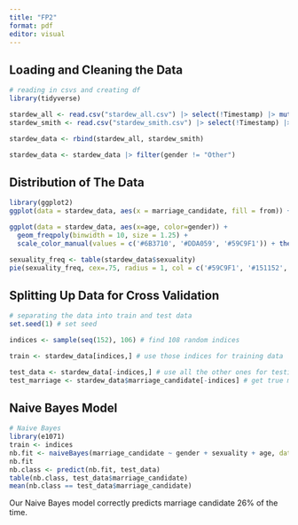 ```yaml
---
title: "FP2"
format: pdf
editor: visual
---
```


## Loading and Cleaning the Data

```r
# reading in csvs and creating df
library(tidyverse)

stardew_all <- read.csv("stardew_all.csv") |> select(!Timestamp) |> mutate(from = "All")
stardew_smith <- read.csv("stardew_smith.csv") |> select(!Timestamp) |> mutate(from = "Smith")

stardew_data <- rbind(stardew_all, stardew_smith)

stardew_data <- stardew_data |> filter(gender != "Other")
```


## Distribution of The Data
```r
library(ggplot2)
ggplot(data = stardew_data, aes(x = marriage_candidate, fill = from)) + geom_bar() + theme(axis.text.x = element_text(angle = 90, vjust = 0.5, hjust=1)) + labs(title = "Marriage Choices by Data Source", x = "Marriage Choice", y = "Count") + scale_fill_manual(values = c("#151152", "#B52121"))
```
```r
ggplot(data = stardew_data, aes(x=age, color=gender)) +
  geom_freqpoly(binwidth = 10, size = 1.25) +
  scale_color_manual(values = c('#6B3710', '#DDA059', '#59C9F1')) + theme_minimal() + labs(title = "Age Distribution By Gender")
```

```r
sexuality_freq <- table(stardew_data$sexuality)
pie(sexuality_freq, cex=.75, radius = 1, col = c('#59C9F1', '#151152', '#B52121', '#6B3710', '#FFD921'), main = "Sexuality Distribution")
```


## Splitting Up Data for Cross Validation

```r
# separating the data into train and test data
set.seed(1) # set seed

indices <- sample(seq(152), 106) # find 108 random indices

train <- stardew_data[indices,] # use those indices for training data

test_data <- stardew_data[-indices,] # use all the other ones for testing
test_marriage <- stardew_data$marriage_candidate[-indices] # get true marriage candidates for testing
```

## Naive Bayes Model

```r
# Naive Bayes
library(e1071)
train <- indices
nb.fit <- naiveBayes(marriage_candidate ~ gender + sexuality + age, data = stardew_data, subset = train)
nb.fit
nb.class <- predict(nb.fit, test_data)
table(nb.class, test_data$marriage_candidate)
mean(nb.class == test_data$marriage_candidate)
```
Our Naive Bayes model correctly predicts marriage candidate 26% of the time. 
